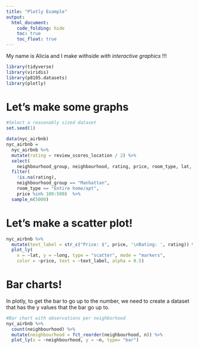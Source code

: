 ```yaml
---
title: "Plotly Example"
output: 
  html_document:
    code_folding: hide
    toc: true
    toc_float: true
---
```



My name is Alicia and I make withside _with interactive graphics_ !!!


```r
library(tidyverse)
library(viridis)
library(p8105.datasets)
library(plotly)
```


# Let's make some graphs


```r
#Select a reasonably sized dataset
set.seed(1)

data(nyc_airbnb)
nyc_airbnb = 
  nyc_airbnb %>% 
  mutate(rating = review_scores_location / 2) %>%
  select(
    neighbourhood_group, neighbourhood, rating, price, room_type, lat, long) %>%
  filter(
    !is.na(rating), 
    neighbourhood_group == "Manhattan",
    room_type == "Entire home/apt",
    price %in% 100:500)  %>% 
  sample_n(5000)
```


# Let's make a scatter plot!

```r
nyc_airbnb %>%
  mutate(text_label = str_c("Price: $", price, '\nRating: ', rating)) %>% 
  plot_ly(
    x = ~lat, y = ~long, type = "scatter", mode = "markers",
    color = ~price, text = ~text_label, alpha = 0.5)

```


# Bar charts!

In plotly, to get the bar to go up to the number, we need to create a dataset that has the y values that the bar go up to.
```r
#Bar chart with observations per neighborhood
nyc_airbnb %>% 
  count(neighbourhood) %>% 
  mutate(neighbourhood = fct_reorder(neighbourhood, n)) %>% 
  plot_ly(x = ~neighbourhood, y = ~n, type= "bar")

```



